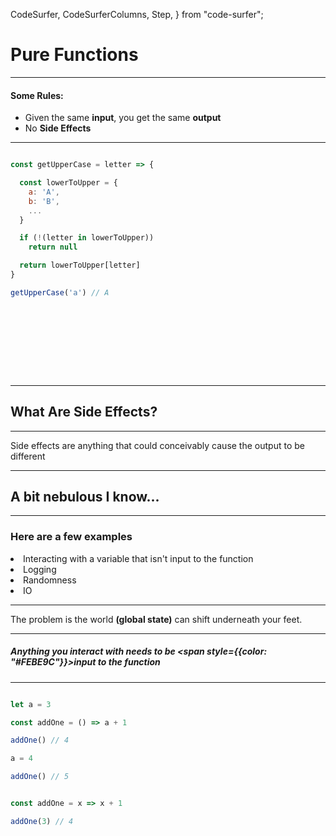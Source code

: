   CodeSurfer,
  CodeSurferColumns,
  Step,
} from "code-surfer";



# Pure Functions

---


#### Some Rules:


<ul style={{ width: '80%', fontSize: '.75em'}}>
<li>Given the same  <span style={{color: "#FEBE9C"}}><strong>input</strong></span>, you get the same  <span style={{color: "#FEBE9C"}}><strong>output</strong></span></li>
<li>No <span style={{color: "#FEBE9C"}}><strong>Side Effects</strong></span></li>
</ul>

---

<CodeSurfer>

```js title="Same output for same input"

const getUpperCase = letter => {

  const lowerToUpper = {
    a: 'A',
    b: 'B',
    ...
  }

  if (!(letter in lowerToUpper))
    return null

  return lowerToUpper[letter]
}

getUpperCase('a') // A

```

```diff 2[22:27] title="We accept a lowercase letter as input"
```

```diff 4,5,6,7,8 title="There's a mapping between lowercase and uppercase letters"
```

```diff 4,5,6,7,8 title="Because our domain is finite, we can precompute all the expected inputs/outputs"
```

```diff 10,11 title="But first we need to guard against bad input"
```

```diff 10,11 title="I like to read this is as follows:"
```

```diff 10[7:7] title="If it's NOT true"
```

```diff 10[9:30] title="That letter is a key in lowerToUpper"
```

```diff 11 title="Return null"
```

```diff 13 title="If the input is valid, return the uppercase letter from our mapping"
```

</CodeSurfer>

---

## What Are Side Effects?

---

<div style={{ width: '80%', fontSize: '.75em'}}>
Side effects are anything that could conceivably cause the output to be different
</div>

---

## A bit nebulous I know...

---

### Here are a few examples


<div style={{ width: '80%', fontSize: '.75em'}}>
  <li>Interacting with a variable that isn't input to the function</li>
  <li>Logging</li>
  <li>Randomness</li>
  <li>IO</li>
</div>

---


<div style={{ width: '80%', fontSize: '.75em'}}>
The problem is the world  <span style={{color: "#FEBE9C"}}><strong>(global state)</strong></span> can shift underneath your feet.
</div>

---

##### Anything you interact with needs to be  <span style={{color: "#FEBE9C"}}><strong>input</strong></span> to the function

---


<CodeSurferColumns themes={[github]}>

<Step>

```js title="Impure" subtitle="Notice the output changes even don't change the input"

let a = 3

const addOne = () => a + 1

addOne() // 4

a = 4

addOne() // 5

```

```js title="Pure" subtitle="Same output for same input"

const addOne = x => x + 1

addOne(3) // 4

```

</Step>

</CodeSurferColumns>
